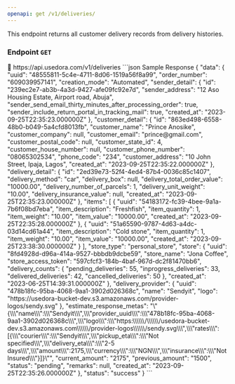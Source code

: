 ```yaml
---
openapi: get /v1/deliveries/
---
```


This endpoint returns all customer delivery records from delivery histories.

### Endpoint `GET`

<Tip>
 🔗 https://api.usedora.com/v1/deliveries
</Tip>

<CodeGroup>
```json Sample Response
  {
    "data": {
        "uuid": "48555811-5c4e-4711-8d06-1519a56f8a99",
        "order_number": "609039957141",
        "creation_mode": "Automated",
        "sender_detail": {
            "id": "239ec2e7-ab3b-4a3d-9427-afe09fc92e7d",
            "sender_address": "12 Aso Housing Estate, Airport road, Abuja",
            "sender_send_email_thirty_minutes_after_processing_order": true,
            "sender_include_return_portal_in_tracking_mail": true,
            "created_at": "2023-09-25T22:35:23.000000Z"
        },
        "customer_detail": {
            "id": "863ed498-6558-48b0-b049-5a4cfd8013fb",
            "customer_name": "Prince Anosike",
            "customer_company": null,
            "customer_email": "prince@gmail.com",
            "customer_postal_code": null,
            "customer_state_id": 4,
            "customer_house_number": null,
            "customer_phone_number": "08065302534",
            "phone_code": "234",
            "customer_address": "10 John Street, Ipaja, Lagos",
            "created_at": "2023-09-25T22:35:22.000000Z"
        },
        "delivery_detail": {
            "id": "2ed39e73-52f4-4ed4-87b4-0036c85c1407",
            "delivery_method": "car",
            "delivery_box": null,
            "delivery_total_order_value": "10000.00",
            "delivery_number_of_parcels": 1,
            "delivery_unit_weight": "10.00",
            "delivery_insurance_value": null,
            "created_at": "2023-09-25T22:35:23.000000Z"
        },
        "items": [
            {
                "uuid": "54183172-fc39-4bee-9a1a-7b6f08bd7eba",
                "item_description": "Freshfish",
                "item_quantity": 1,
                "item_weight": "10.00",
                "item_value": "10000.00",
                "created_at": "2023-09-25T22:35:28.000000Z"
            },
            {
                "uuid": "51a65590-9787-4d63-a4dc-03d14cd61a44",
                "item_description": "Cold stone",
                "item_quantity": 1,
                "item_weight": "10.00",
                "item_value": "10000.00",
                "created_at": "2023-09-25T23:38:30.000000Z"
            }
        ],
        "store_type": "personal_store",
        "store": {
            "uuid": "8fd4928d-d96a-414a-9527-bbbdb9dcbe59",
            "store_name": "Jona Coffee",
            "store_access_token": "597cfcf3-184b-4baf-967d-dc2f81470bb6",
            "delivery_counts": {
                "pending_deliveries": 55,
                "inprogress_deliveries": 33,
                "delivered_deliveries": 42,
                "cancelled_deliveries": 50
            },
            "created_at": "2023-06-25T14:39:31.000000Z"
        },
        "delivery_provider": {
            "uuid": "478b18fc-95ba-4068-9aa1-3902d026368c",
            "name": "Sendyit",
            "logo": "https://usedora-bucket-dev.s3.amazonaws.com/provider-logos/sendy.svg"
        },
        "estimate_response_metas": "\"{\\\"name\\\":\\\"Sendyit\\\",\\\"provider_uuid\\\":\\\"478b18fc-95ba-4068-9aa1-3902d026368c\\\",\\\"logo\\\":\\\"https:\\\\\\/\\\\\\/usedora-bucket-dev.s3.amazonaws.com\\\\\\/provider-logos\\\\\\/sendy.svg\\\",\\\"rates\\\":[{\\\"courier\\\":\\\"Sendyit\\\",\\\"pickup_eta\\\":\\\"Not specified\\\",\\\"delivery_eta\\\":\\\"2-5 days\\\",\\\"amount\\\":2175,\\\"currency\\\":\\\"NGN\\\",\\\"insurance\\\":\\\"Not Insured\\\"}]}\"",
        "current_amount": "2175",
        "previous_amount": "1500",
        "status": "pending",
        "remarks": null,
        "created_at": "2023-09-25T22:35:26.000000Z"
    },
    "status": "success"
}
```
</CodeGroup>
